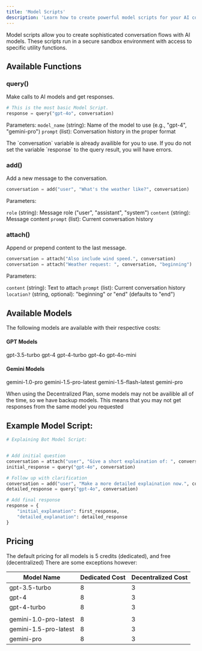 ```yaml
---
title: 'Model Scripts'
description: 'Learn how to create powerful model scripts for your AI conversations'
---
```


Model scripts allow you to create sophisticated conversation flows with AI models. These scripts run in a secure sandbox environment with access to specific utility functions.

## Available Functions

### query()

Make calls to AI models and get responses.

```python Basic Script
# This is the most basic Model Script.
response = query("gpt-4o", conversation)
```

Parameters:
`model_name` (string): Name of the model to use (e.g., "gpt-4", "gemini-pro")
`prompt` (list): Conversation history in the proper format

<Tip>
  The `conversation` variable is already availible for you to use.
</Tip>

<Warning>
  If you do not set the variable `response` to the query result, you will have errors.
</Warning>

### add()

Add a new message to the conversation.

```python
conversation = add("user", "What's the weather like?", conversation)
```

Parameters:

`role` (string): Message role ("user", "assistant", "system")
`content` (string): Message content
`prompt` (list): Current conversation history

### attach()

Append or prepend content to the last message.

```python
conversation = attach("Also include wind speed.", conversation)
conversation = attach("Weather request: ", conversation, "beginning")
```

Parameters:

`content` (string): Text to attach
`prompt` (list): Current conversation history
`location?` (string, optional): "beginning" or "end" (defaults to "end")

## Available Models

The following models are available with their respective costs:

#### GPT Models

gpt-3.5-turbo
gpt-4
gpt-4-turbo
gpt-4o
gpt-4o-mini

#### Gemini Models

gemini-1.0-pro
gemini-1.5-pro-latest
gemini-1.5-flash-latest
gemini-pro

<Note>
  When using the Decentralized Plan, some models may not be availible all of the time, so we have backup models. This means that you may not get responses from the same model you requested
</Note>

## Example Model Script:

```python
# Explaining Bot Model Script:


# Add initial question
conversation = attach("user", "Give a short explaination of: ", conversation, "beginning")
initial_response = query("gpt-4o", conversation)

# Follow up with clarification
conversation = add("user", "Make a more detailed explaination now.", conversation)
detailed_response = query("gpt-4o", conversation)

# Add final response
response = {
    "initial_explanation": first_response,
    "detailed_explanation": detailed_response
}
```



## Pricing

The default pricing for all models is 5 credits (dedicated), and free (decentralized)
There are some exceptions however:

| Model Name            | Dedicated Cost | Decentralized Cost |
| --------------------- | -------------- | ------------------ |
| gpt-3.5-turbo         | 8              | 3                  |
| gpt-4                 | 8              | 3                  |
| gpt-4-turbo           | 8              | 3                  |
|                       |                |                    |
| gemini-1.0-pro-latest | 8              | 3                  |
| gemini-1.5-pro-latest | 8              | 3                  |
| gemini-pro            | 8              | 3                  |
